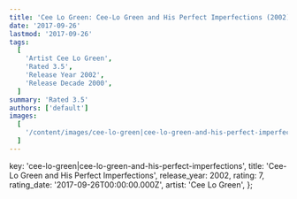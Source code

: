 ```yaml
---
title: 'Cee Lo Green: Cee-Lo Green and His Perfect Imperfections (2002)'
date: '2017-09-26'
lastmod: '2017-09-26'
tags:
  [
    'Artist Cee Lo Green',
    'Rated 3.5',
    'Release Year 2002',
    'Release Decade 2000',
  ]
summary: 'Rated 3.5'
authors: ['default']
images:
  [
    '/content/images/cee-lo-green|cee-lo-green-and-his-perfect-imperfections.jpg',
  ]
---
```


  key: 'cee-lo-green|cee-lo-green-and-his-perfect-imperfections',
  title: 'Cee-Lo Green and His Perfect Imperfections',
  release_year: 2002,
  rating: 7,
  rating_date: '2017-09-26T00:00:00.000Z',
  artist: 'Cee Lo Green',
};

<MusicRating data={data} />
